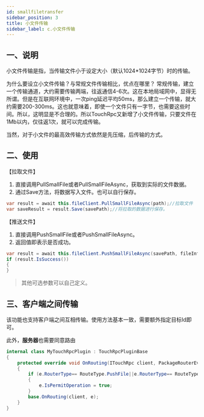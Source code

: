 ```yaml
---
id: smallfiletransfer
sidebar_position: 3
title: 小文件传输
sidebar_label: c.小文件传输
---
```


<a name="jyzSl"></a>

## 一、说明

小文件传输是指，当传输文件小于设定大小（默认1024*1024字节）时的传输。

为什么要设立小文件传输？与常规文件传输相比，优点在哪里？
常规传输，建立一个传输通道，大约需要传输两端，往返通信4-6次。这在本地局域网中，显得无所谓。但是在互联网环境中，一次ping延迟平均50ms，那么建立一个传输，就大约需要200-300ms。这也就意味着，即使一个文件只有一字节，也需要这些时间。所以，这明显是不合理的。所以TouchRpc又新增了小文件传输，只要文件在1Mb以内，仅往返1次，就可以完成传输。

当然，对于小文件的最高效传输方式依然是先压缩，后传输的方式。

<a name="m2KIr"></a>

## 二、使用

【拉取文件】

1. 直接调用PullSmallFile或者PullSmallFileAsync，获取到实际的文件数据。
2. 通过Save方法，将数据写入文件。也可以自行保存。

```csharp
var result = await this.fileClient.PullSmallFileAsync(path);//拉取文件
var saveResult = result.Save(savePath);//将拉取的数据进行保存。
```

【推送文件】

1. 直接调用PushSmallFile或者PushSmallFileAsync。
2. 返回值即表示是否成功。

```csharp
var result = await this.fileClient.PushSmallFileAsync(savePath, fileInfo);
if (result.IsSuccess())
{
}
```

> 其他可选参数可以自己定义。

<a name="WMSzi"></a>

## 三、客户端之间传输

该功能也支持客户端之间互相传输。使用方法基本一致，需要额外指定目标Id即可。

此外，**服务器**也需要同意路由

```csharp
internal class MyTouchRpcPlugin : TouchRpcPluginBase
{
    protected override void OnRouting(ITouchRpc client, PackageRouterEventArgs e)
    {
        if (e.RouterType== RouteType.PushFile||e.RouterType== RouteType.PullFile)
        {
            e.IsPermitOperation = true;
        }
        base.OnRouting(client, e);
    }
}
```

<a name="aFn83"></a>

##
